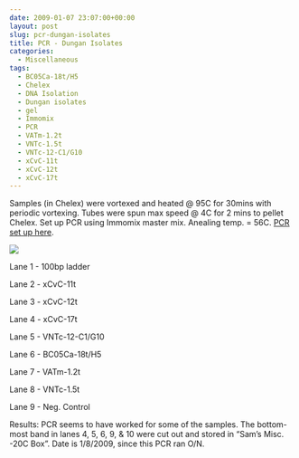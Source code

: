 ```yaml
---
date: 2009-01-07 23:07:00+00:00
layout: post
slug: pcr-dungan-isolates
title: PCR - Dungan Isolates
categories:
  - Miscellaneous
tags:
  - BC05Ca-18t/H5
  - Chelex
  - DNA Isolation
  - Dungan isolates
  - gel
  - Immomix
  - PCR
  - VATm-1.2t
  - VNTc-1.5t
  - VNTc-12-C1/G10
  - xCvC-11t
  - xCvC-12t
  - xCvC-17t
---
```


Samples (in Chelex) were vortexed and heated @ 95C for 30mins with periodic vortexing. Tubes were spun max speed @ 4C for 2 mins to pellet Chelex. Set up PCR using Immomix master mix. Anealing temp. = 56C. [PCR set up here](https://eagle.fish.washington.edu/Arabidopsis/Notebook%20Workup%20Files/20090107-01.jpg).

![](https://eagle.fish.washington.edu/Arabidopsis/20090108.png)

Lane 1 - 100bp ladder

Lane 2 - xCvC-11t

Lane 3 - xCvC-12t

Lane 4 - xCvC-17t

Lane 5 - VNTc-12-C1/G10

Lane 6 - BC05Ca-18t/H5

Lane 7 - VATm-1.2t

Lane 8 - VNTc-1.5t

Lane 9 - Neg. Control

Results: PCR seems to have worked for some of the samples. The bottom-most band in lanes 4, 5, 6, 9, & 10 were cut out and stored in "Sam's Misc. -20C Box". Date is 1/8/2009, since this PCR ran O/N.
